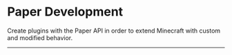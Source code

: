 
# Paper Development

Create plugins with the Paper API in order to extend Minecraft with custom and modified behavior.

---

<DocCardList items={useCurrentSidebarCategory().items} />
